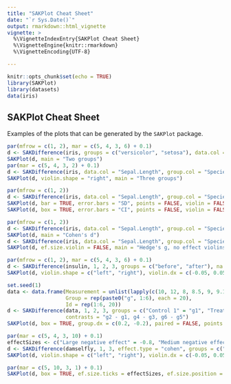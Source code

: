 ```yaml
---
title: "SAKPlot Cheat Sheet"
date: "`r Sys.Date()`"
output: rmarkdown::html_vignette
vignette: >
  %\VignetteIndexEntry{SAKPlot Cheat Sheet}
  %\VignetteEngine{knitr::rmarkdown}
  %\VignetteEncoding{UTF-8}

---
```


```r
knitr::opts_chunk$set(echo = TRUE)
library(SAKPlot)
library(datasets)
data(iris)
```

## SAKPlot Cheat Sheet

Examples of the plots that can be generated by the `SAKPlot` package.

```r
par(mfrow = c(1, 2), mar = c(5, 4, 3, 6) + 0.1)
d <- SAKDifference(iris, groups = c("versicolor", "setosa"), data.col = "Sepal.Length", group.col = "Species")
SAKPlot(d, main = "Two groups")
par(mar = c(5, 4, 3, 2) + 0.1)
d <- SAKDifference(iris, data.col = "Sepal.Length", group.col = "Species")
SAKPlot(d, violin.shape = "right", main = "Three groups")
```

```r
par(mfrow = c(1, 2))
d <- SAKDifference(iris, data.col = "Sepal.Length", group.col = "Species")
SAKPlot(d, bar = TRUE, error.bars = "SD", points = FALSE, violin = FALSE, main = "Bar chart with std. deviation")
SAKPlot(d, box = TRUE, error.bars = "CI", points = FALSE, violin = FALSE, main = "Box plot with 95% CI")
```

```r
par(mfrow = c(1, 2))
d <- SAKDifference(iris, data.col = "Sepal.Length", group.col = "Species", effect.type = "cohens")
SAKPlot(d, main = "Cohen's d")
d <- SAKDifference(iris, data.col = "Sepal.Length", group.col = "Species", effect.type = "hedges")
SAKPlot(d, ef.size.violin = FALSE, main = "Hedge's g, no effect violins")
```

```r
par(mfrow = c(1, 2), mar = c(5, 4, 3, 6) + 0.1)
d <- SAKDifference(insulin, 1, 2, 3, groups = c("before", "after"), na.rm = TRUE)
SAKPlot(d, violin.shape = c("left", "right"), violin.dx = c(-0.05, 0.05), violin.width = 0.3, main = "Customised plot")

set.seed(1)
data <- data.frame(Measurement = unlist(lapply(c(10, 12, 8, 8.5, 9, 9.1), function(m) rnorm(20, m))),
                   Group = rep(paste0("g", 1:6), each = 20),
                   Id = rep(1:6, 20))
d <- SAKDifference(data, 1, 2, 3, groups = c("Control 1" = "g1", "Treatment 1" = "g2", "Control 2" = "g3", "Treatment 2" = "g4", "Control 3" = "g5", "Treatment 3" = "g6"), 
                   contrasts = "g2 - g1, g4 - g3, g6 - g5")
SAKPlot(d, box = TRUE, group.dx = c(0.2, -0.2), paired = FALSE, points = "j", box.pars = list(boxwex = 0.4), ef.size.violin = FALSE, main = "Group offsets")
```

```r
par(mar = c(5, 4, 3, 10) + 0.1)
effectSizes <- c("Large negative effect" = -0.8, "Medium negative effect" = -0.5, "Small negative effect" = -0.2, "No effect" = 0, "Small positive effect" = 0.2, "Medium positive effect" = 0.5, "Large positive effect" = 0.8)
d <- SAKDifference(damselfly, 1, 3, effect.type = "cohen", groups = c("Juvenile" = "juvenile", "Adult" = "adult"), na.rm = TRUE)
SAKPlot(d, violin.shape = c("left", "right"), violin.dx = c(-0.05, 0.05), violin.width = 0.3, main = "Effect size interpretation", ef.size.ticks = effectSizes, ef.size.label = "", ef.size.las = 1)

par(mar = c(5, 10, 3, 1) + 0.1)
SAKPlot(d, box = TRUE, ef.size.ticks = effectSizes, ef.size.position = "below", ef.size.las = 1, main = "Group offsets", ef.size.label = "")
```
